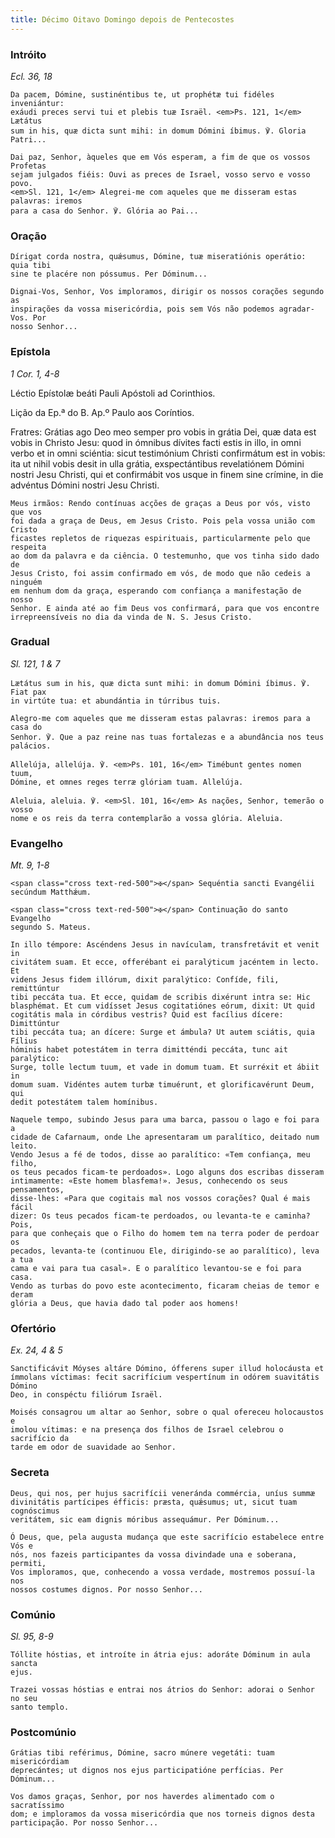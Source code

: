 ```yaml
---
title: Décimo Oitavo Domingo depois de Pentecostes
---
```


### Intróito

<em>Ecl. 36, 18</em>

<div class="side-by-side not-content">

    Da pacem, Dómine, sustinéntibus te, ut prophétæ tui fidéles inveniántur:
    exáudi preces servi tui et plebis tuæ Israël. <em>Ps. 121, 1</em> Lætátus
    sum in his, quæ dicta sunt mihi: in domum Dómini íbimus. ℣. Gloria Patri...

    Dai paz, Senhor, àqueles que em Vós esperam, a fim de que os vossos Profetas
    sejam julgados fiéis: Ouvi as preces de Israel, vosso servo e vosso povo.
    <em>Sl. 121, 1</em> Alegrei-me com aqueles que me disseram estas palavras: iremos
    para a casa do Senhor. ℣. Glória ao Pai...

</div>

### Oração

<div class="side-by-side not-content">

    Dírigat corda nostra, quǽsumus, Dómine, tuæ miseratiónis operátio: quia tibi
    sine te placére non póssumus. Per Dóminum...

    Dignai-Vos, Senhor, Vos imploramos, dirigir os nossos corações segundo as
    inspirações da vossa misericórdia, pois sem Vós não podemos agradar-Vos. Por
    nosso Senhor...

</div>

### Epístola

<em>1 Cor. 1, 4-8</em>

<div class="side-by-side not-content">

Léctio Epístolæ beáti Pauli Apóstoli ad Corinthios.</span>

Lição da Ep.ª do B. Ap.º Paulo aos Coríntios.

  <span>
    Fratres: Grátias ago Deo meo semper pro vobis in grátia Dei, quæ data est
    vobis in Christo Jesu: quod in ómnibus dívites facti estis in illo, in omni
    verbo et in omni sciéntia: sicut testimónium Christi confirmátum est in
    vobis: ita ut nihil vobis desit in ulla grátia, exspectántibus revelatiónem
    Dómini nostri Jesu Christi, qui et confirmábit vos usque in finem sine
    crímine, in die advéntus Dómini nostri Jesu Christi.
 
    Meus irmãos: Rendo contínuas acções de graças a Deus por vós, visto que vos
    foi dada a graça de Deus, em Jesus Cristo. Pois pela vossa união com Cristo
    ficastes repletos de riquezas espirituais, particularmente pelo que respeita
    ao dom da palavra e da ciência. O testemunho, que vos tinha sido dado de
    Jesus Cristo, foi assim confirmado em vós, de modo que não cedeis a ninguém
    em nenhum dom da graça, esperando com confiança a manifestação de nosso
    Senhor. E ainda até ao fim Deus vos confirmará, para que vos encontre
    irrepreensíveis no dia da vinda de N. S. Jesus Cristo.

</div>

### Gradual

<em>Sl. 121, 1 & 7</em>

<div class="side-by-side not-content">

    Lætátus sum in his, quæ dicta sunt mihi: in domum Dómini íbimus. ℣. Fiat pax
    in virtúte tua: et abundántia in túrribus tuis.

    Alegro-me com aqueles que me disseram estas palavras: iremos para a casa do
    Senhor. ℣. Que a paz reine nas tuas fortalezas e a abundância nos teus
    palácios.

    Allelúja, allelúja. ℣. <em>Ps. 101, 16</em> Timébunt gentes nomen tuum,
    Dómine, et omnes reges terræ glóriam tuam. Allelúja.

    Aleluia, aleluia. ℣. <em>Sl. 101, 16</em> As nações, Senhor, temerão o vosso
    nome e os reis da terra contemplarão a vossa glória. Aleluia.

</div>

### Evangelho

<em>Mt. 9, 1-8</em>

<div class="side-by-side not-content">

    <span class="cross text-red-500">✠</span> Sequéntia sancti Evangélii
    secúndum Matthǽum.

    <span class="cross text-red-500">✠</span> Continuação do santo Evangelho
    segundo S. Mateus.

    In illo témpore: Ascéndens Jesus in navículam, transfretávit et venit in
    civitátem suam. Et ecce, offerébant ei paralýticum jacéntem in lecto. Et
    videns Jesus fidem illórum, dixit paralýtico: Confíde, fili, remittúntur
    tibi peccáta tua. Et ecce, quidam de scribis dixérunt intra se: Hic
    blasphémat. Et cum vidísset Jesus cogitatiónes eórum, dixit: Ut quid
    cogitátis mala in córdibus vestris? Quid est facílius dícere: Dimittúntur
    tibi peccáta tua; an dícere: Surge et ámbula? Ut autem sciátis, quia Fílius
    hóminis habet potestátem in terra dimitténdi peccáta, tunc ait paralýtico:
    Surge, tolle lectum tuum, et vade in domum tuam. Et surréxit et ábiit in
    domum suam. Vidéntes autem turbæ timuérunt, et glorificavérunt Deum, qui
    dedit potestátem talem homínibus.

    Naquele tempo, subindo Jesus para uma barca, passou o lago e foi para a
    cidade de Cafarnaum, onde Lhe apresentaram um paralítico, deitado num leito.
    Vendo Jesus a fé de todos, disse ao paralítico: «Tem confiança, meu filho,
    os teus pecados ficam-te perdoados». Logo alguns dos escribas disseram
    intimamente: «Este homem blasfema!». Jesus, conhecendo os seus pensamentos,
    disse-lhes: «Para que cogitais mal nos vossos corações? Qual é mais fácil
    dizer: Os teus pecados ficam-te perdoados, ou levanta-te e caminha? Pois,
    para que conheçais que o Filho do homem tem na terra poder de perdoar os
    pecados, levanta-te (continuou Ele, dirigindo-se ao paralítico), leva a tua
    cama e vai para tua casal». E o paralítico levantou-se e foi para casa.
    Vendo as turbas do povo este acontecimento, ficaram cheias de temor e deram
    glória a Deus, que havia dado tal poder aos homens!

</div>

### Ofertório

<em>Ex. 24, 4 & 5</em>

<div class="side-by-side not-content">

    Sanctificávit Móyses altáre Dómino, ófferens super illud holocáusta et
    ímmolans víctimas: fecit sacrifícium vespertínum in odórem suavitátis Dómino
    Deo, in conspéctu filiórum Israël.

    Moisés consagrou um altar ao Senhor, sobre o qual ofereceu holocaustos e
    imolou vítimas: e na presença dos filhos de Israel celebrou o sacrifício da
    tarde em odor de suavidade ao Senhor.

</div>

### Secreta

<div class="side-by-side not-content">

    Deus, qui nos, per hujus sacrifícii veneránda commércia, uníus summæ
    divinitátis partícipes éfficis: præsta, quǽsumus; ut, sicut tuam cognóscimus
    veritátem, sic eam dignis móribus assequámur. Per Dóminum...

    Ó Deus, que, pela augusta mudança que este sacrifício estabelece entre Vós e
    nós, nos fazeis participantes da vossa divindade una e soberana, permiti,
    Vos imploramos, que, conhecendo a vossa verdade, mostremos possuí-la nos
    nossos costumes dignos. Por nosso Senhor...

</div>

### Comúnio

<em>Sl. 95, 8-9</em>

<div class="side-by-side not-content">

    Tóllite hóstias, et introíte in átria ejus: adoráte Dóminum in aula sancta
    ejus.

    Trazei vossas hóstias e entrai nos átrios do Senhor: adorai o Senhor no seu
    santo templo.

</div>

### Postcomúnio

<div class="side-by-side not-content">

    Grátias tibi reférimus, Dómine, sacro múnere vegetáti: tuam misericórdiam
    deprecántes; ut dignos nos ejus participatióne perfícias. Per Dóminum...

    Vos damos graças, Senhor, por nos haverdes alimentado com o sacratíssimo
    dom; e imploramos da vossa misericórdia que nos torneis dignos desta
    participação. Por nosso Senhor...

</div>
